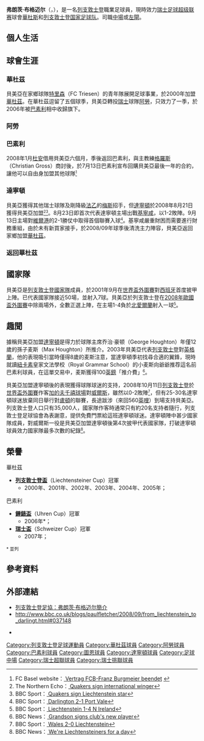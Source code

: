 {{noteTA|G1=Football
|T=zh-hans:弗朗茨·布格迈尔;zh-hk:法蘭斯·貝美亞;zh-tw:法蘭茲·布格邁爾;
|1=zh-hans:弗朗茨·布格迈尔;zh-hk:法蘭斯·貝美亞;zh-tw:法蘭茲·布格邁爾;
|2=zh-hans:布格迈尔;zh-hk:貝美亞;zh-tw:布格邁爾;
|3=zh-hans:巴塞尔;zh-hk:巴素利;zh-tw:巴塞爾;
|4=zh-hans:吉林汉姆;zh-hk:基寧咸;zh-tw:基林漢;
|5=zh-hans:韦尔港;zh-hk:維爾港;zh-tw:維爾港;
|6=zh-hans:瓦杜茲;zh-hk:華杜斯;zh-tw:瓦杜茲;
|7=zh-hans:图恩;zh-tw:圖恩;zh-hk:杜安;
}}
{{Infobox football biography
| name        = 法蘭斯·貝美亞<br />Franz Burgmeier
| image       = AUT vs. LIE 2015-10-12 (197).jpg
| image_size  = 200
| alt         = 
| caption     = 2015年，為[[列支敦士登国家足球队|列支敦士登国家足球队]]上陣時的貝美亞
| fullname    = Franz Burgmeier<ref name="Hugman">{{Hugman|22442|accessdate=17 April 2017}}</ref>
| birth_date  = {{birth date and age|1982|4|7|df=y}}<ref name="Hugman"/>
| birth_place = [[列支敦士登|列支敦士登]]，[[特里森|特里森]]
| height      = {{height|m=1.77|precision=0}}<ref>{{cite web |url=http://www.fcvaduz.li/no_cache/saison/mannschaft/kader.html?tx_portrait_pi1%5BdetailId%5D=138 |title=Franz Burgmeier |publisher=FC Vaduz |accessdate=2011-11-09 |language=en |deadurl=yes |archiveurl=https://web.archive.org/web/20111115213835/http://www.fcvaduz.li/no_cache/saison/mannschaft/kader.html?tx_portrait_pi1%5BdetailId%5D=138 |archivedate=2011-11-15 }}</ref>
| position    = [[中場|中場]]<br />[[左閘|左閘]]
| currentclub = [[瓦杜茲足球俱樂部|華杜斯]]
| clubnumber  = 11
| youthyears1 = 1991–1999 | youthclubs1 = {{link-en|特里森足球俱樂部|FC Triesen|特里森}}
| years1 = 1999–2000 | clubs1 = {{link-en|特里森足球俱樂部|FC Triesen|特里森}}         | caps1 = 21  | goals1 = 11
| years2 = 2000–2005 | clubs2 = [[瓦杜茲足球俱樂部|華杜斯]]             | caps2 = 115 | goals2 = 27
| years3 = 2005–2006 | clubs3 = [[阿勞足球俱樂部|阿勞]]             | caps3 = 35  | goals3 = 1
| years4 = 2006–2008 | clubs4 = [[巴塞爾足球俱樂部|巴塞爾]]             | caps4 = 25  | goals4 = 1
| years5 = 2008      | clubs5 = → [[圖恩足球俱樂部|圖恩]]（外借）      | caps5 = 17  | goals5 = 0
| years6 = 2008–2009 | clubs6 = [[达灵顿足球俱乐部|达灵顿]] | caps6 = 35  | goals6 = 2
| years7 = 2009–     | clubs7 = [[瓦杜茲足球俱樂部|華杜斯]]             | caps7 = 197  | goals7 = 27
| nationalyears1 = 2001– | nationalteam1 = [[列支敦士登国家足球队|列支敦士登]] | nationalcaps1 = 109 | nationalgoals1 = 9
| club-update         = 2017-08-10
| nationalteam-update = 2017-09-06
}}

'''弗朗茨·布格迈尔'''（{{lang-de|'''Franz Burgmeier'''}}，{{bd|1982年|4月7日||catIdx=Burgmeier, Franz}}），是一名[[列支敦士登|列支敦士登]]職業足球員，現時效力[[瑞士足球超级联赛|瑞士足球超级联赛]]球會[[瓦杜茲足球俱樂部|華杜斯]]和[[列支敦士登国家足球队|列支敦士登国家足球队]]。司職[[中場|中場]]或[[左閘|左閘]]。

== 個人生活 ==


== 球會生涯 ==
=== 華杜茲 ===
貝美亞在家鄉球隊[[FC_Triesen|特里森]]（FC Triesen）的青年隊展開足球事業，於2000年加盟[[瓦杜茲足球俱樂部|華杜茲]]。在華杜茲逗留了五個球季，貝美亞轉投[[瑞士足球超級聯賽|瑞士]]球隊[[阿勞足球俱樂部|阿勞]]，只效力了一季，於2006年被[[巴塞尔足球俱乐部|巴素利]]相中收歸旗下。

=== 阿勞 ===

=== 巴素利 ===
2008年1月[[圖恩足球俱樂部|杜安]]借用貝美亞六個月，季後返回巴素利，與主教練[[Christian_Gross|格羅斯]]（Christian Gross）商討後，於7月13日巴素利宣布回購貝美亞最後一年的合約，讓他可以自由身加盟其他球隊<small><ref>FC Basel website：[http://www.fcb.ch/news/show/byItemID//10044/20450/16/7 {{de}} Vertrag FCB-Franz Burgmeier beendet] {{webarchive|url=https://web.archive.org/web/20080812072721/http://www.fcb.ch/news/show/byItemID/10044/20450/16/7 |date=2008-08-12 }}</ref></small>

=== 達寧頓 ===
貝美亞獲得其他瑞士球隊及剛降級[[法乙|法乙]]的[[梅斯足球俱乐部|梅斯]]招手，但[[达灵顿足球俱乐部|達寧頓]]於2008年8月21日獲得貝美亞加盟<small><ref>The Northern Echo：[http://www.thenorthernecho.co.uk/sport/football/darlington/3612399.Quakers_sign_international_winger/ {{Wayback|url=http://www.thenorthernecho.co.uk/sport/football/darlington/3612399.Quakers_sign_international_winger/ |date=20160304122926 }} {{Wayback|url=http://www.thenorthernecho.co.uk/sport/football/darlington/3612399.Quakers_sign_international_winger/ |date=20160304122926 }} {{Wayback|url=http://www.thenorthernecho.co.uk/sport/football/darlington/3612399.Quakers_sign_international_winger/ |date=20160304122926 }} {{Wayback|url=http://www.thenorthernecho.co.uk/sport/football/darlington/3612399.Quakers_sign_international_winger/ |date=20160304122926 }} {{en}} Quakers sign international winger]</ref></small><small><ref>BBC Sport：[http://news.bbc.co.uk/sport2/hi/football/teams/d/darlington/7575271.stm {{Wayback|url=http://news.bbc.co.uk/sport2/hi/football/teams/d/darlington/7575271.stm |date=20080822065635 }} {{Wayback|url=http://news.bbc.co.uk/sport2/hi/football/teams/d/darlington/7575271.stm |date=20080822065635 }} {{Wayback|url=http://news.bbc.co.uk/sport2/hi/football/teams/d/darlington/7575271.stm |date=20080822065635 }} {{Wayback|url=http://news.bbc.co.uk/sport2/hi/football/teams/d/darlington/7575271.stm |date=20080822065635 }} {{en}} Quakers sign Liechtenstein star]</ref></small>。8月23日即首次代表達寧頓主場出戰[[吉林汉姆足球俱乐部|基寧咸]]，以1-2敗陣。9月13日主場對[[韦尔港足球俱乐部|維爾港]]的2-1勝仗中取得首個聯賽入球<small><ref>BBC Sport：[http://news.bbc.co.uk/sport2/hi/football/eng_div_3/7602065.stm {{Wayback|url=http://news.bbc.co.uk/sport2/hi/football/eng_div_3/7602065.stm |date=20080917192727 }} {{Wayback|url=http://news.bbc.co.uk/sport2/hi/football/eng_div_3/7602065.stm |date=20080917192727 }} {{Wayback|url=http://news.bbc.co.uk/sport2/hi/football/eng_div_3/7602065.stm |date=20080917192727 }} {{Wayback|url=http://news.bbc.co.uk/sport2/hi/football/eng_div_3/7602065.stm |date=20080917192727 }} {{en}} Darlington 2-1 Port Vale]</ref></small>。基寧咸嚴重財困而需要進行財務重組，由於未有新買家接手，於2008/09年球季後清洗主力陣容，貝美亞返回家鄉加盟[[瓦杜茲足球俱樂部|華杜茲]]。

=== 返回華杜茲 ===

== 國家隊 ==
貝美亞是[[列支敦士登國家足球隊|列支敦士登國家隊]]成員，於2001年9月在[[2002年世界盃外圍賽|世界盃外圍賽]]對[[西班牙國家足球隊|西班牙]]首度披甲上陣。已代表國家隊接近50場，並射入7球。貝美亞於列支敦士登在[[2008年欧洲足球锦标赛外围赛|2008年歐國盃外圍賽]]中除兩場外，全數正選上陣，在主場1-4負於[[北愛爾蘭足球代表隊|北愛爾蘭]]射入一球<small><ref>BBC Sport：[http://news.bbc.co.uk/sport2/hi/football/internationals/6473569.stm {{Wayback|url=http://news.bbc.co.uk/sport2/hi/football/internationals/6473569.stm |date=20090331133828 }} {{Wayback|url=http://news.bbc.co.uk/sport2/hi/football/internationals/6473569.stm |date=20090331133828 }} {{Wayback|url=http://news.bbc.co.uk/sport2/hi/football/internationals/6473569.stm |date=20090331133828 }} {{Wayback|url=http://news.bbc.co.uk/sport2/hi/football/internationals/6473569.stm |date=20190827183058 }} {{en}} Liechtenstein 1-4 N Ireland]</ref></small>。

== 趣聞 ==
據稱貝美亞加盟[[达灵顿足球俱乐部|達寧頓]]是得力於球隊主席乔治·豪顿（George Houghton）年僅12歲的孫子麦斯（Max Houghton）所推介。2003年貝美亞代表[[列支敦士登國家足球隊|列支敦士登]]對[[英格蘭足球代表隊|英格蘭]]，他的表現吸引當時僅得8歲的麦斯注意，當達寧頓季初找尋合適的翼鋒，現時就讀[[紐卡素|紐卡素]]皇家文法學校（Royal Grammar School）的小麦斯向爺爺推荐這名前巴素利球員，在這單交易中，麦斯獲得100[[英鎊|英鎊]]「推介費」<small><ref>BBC News：[http://news.bbc.co.uk/2/hi/uk_news/england/7626424.stm {{Wayback|url=http://news.bbc.co.uk/2/hi/uk_news/england/7626424.stm |date=20080923205501 }} {{Wayback|url=http://news.bbc.co.uk/2/hi/uk_news/england/7626424.stm |date=20080923205501 }} {{Wayback|url=http://news.bbc.co.uk/2/hi/uk_news/england/7626424.stm |date=20080923205501 }} {{Wayback|url=http://news.bbc.co.uk/2/hi/uk_news/england/7626424.stm |date=20080923205501 }} {{en}} Grandson signs club's new player]</ref></small>。

貝美亞加盟達寧頓後的表現獲得球隊球迷的支持，2008年10月11日[[列支敦士登國家足球隊|列支敦士登]]於[[2010年世界盃外圍賽_(歐洲區)|世界盃外圍賽]]作客[[加的夫|加的夫]][[千禧球場|千禧球場]]對[[威爾斯足球代表隊|威爾斯]]，雖然以0-2敗陣<small><ref>BBC Sport：[http://news.bbc.co.uk/sport2/hi/football/internationals/7634126.stm {{Wayback|url=http://news.bbc.co.uk/sport2/hi/football/internationals/7634126.stm |date=20081015161541 }} {{Wayback|url=http://news.bbc.co.uk/sport2/hi/football/internationals/7634126.stm |date=20081015161541 }} {{Wayback|url=http://news.bbc.co.uk/sport2/hi/football/internationals/7634126.stm |date=20081015161541 }} {{Wayback|url=http://news.bbc.co.uk/sport2/hi/football/internationals/7634126.stm |date=20081015161541 }} {{en}} Wales 2-0 Liechtenstein]</ref></small>，但有25-30名達寧頓球迷放棄同日舉行對[[卢顿足球俱乐部|盧頓]]的聯賽，長途跋涉（來回560[[英哩|英哩]]）到場支持貝美亞。列支敦士登人口只有35,000人，國家隊作客時通常只有約20名支持者隨行，列支敦士登足球協會為表謝意，提供免費門票給這班達寧頓球迷。達寧頓陣中甚少國家隊成員，對威爾斯一役是貝美亞加盟達寧頓後第4次披甲代表國家隊，打破達寧頓球員效力國家隊最多次數的紀錄<small><ref>BBC News：[http://news.bbc.co.uk/2/hi/uk_news/wales/7658641.stm {{Wayback|url=http://news.bbc.co.uk/2/hi/uk_news/wales/7658641.stm |date=20081011235344 }} {{Wayback|url=http://news.bbc.co.uk/2/hi/uk_news/wales/7658641.stm |date=20081011235344 }} {{Wayback|url=http://news.bbc.co.uk/2/hi/uk_news/wales/7658641.stm |date=20081011235344 }} {{Wayback|url=http://news.bbc.co.uk/2/hi/uk_news/wales/7658641.stm |date=20081011235344 }} {{en}} We're Liechtensteiners for a day]</ref></small>。

== 榮譽 ==
;華杜茲
*'''[[列支敦士登盃|列支敦士登盃]]'''（Liechtensteiner Cup）冠軍 
**2000年、2001年、2002年、2003年、2004年、2005年；

;巴素利
*'''[[鍾錶盃|鍾錶盃]]'''（Uhren Cup）冠軍
**2006年*；
*'''[[瑞士盃|瑞士盃]]'''（Schweizer Cup）冠軍
**2007年；

<small>* 並列</small>

== 參考資料 ==
{{reflist|2}}

== 外部連結 ==
*[https://web.archive.org/web/20070829224826/http://www.lfv.li/nationalmannschaft/mannschaft/portrait-detail.html?tx_soccer_pi1%5Buid%5D=6 {{de}} 列支敦士登足協：弗朗茨·布格迈尔簡介]
*http://www.bbc.co.uk/blogs/paulfletcher/2008/09/from_liechtenstein_to_darlingt.html#037148 {{Wayback|url=http://www.bbc.co.uk/blogs/paulfletcher/2008/09/from_liechtenstein_to_darlingt.html#037148 |date=20081010074838 }}
*{{en}} {{soccerbase|id=28545|name=弗朗茨·布格迈尔}}

{{DEFAULTSORT:Burgmeier, Franz}}
[[Category:列支敦士登足球運動員|Category:列支敦士登足球運動員]]
[[Category:華杜茲球員|Category:華杜茲球員]]
[[Category:阿勞球員|Category:阿勞球員]]
[[Category:巴素利球員|Category:巴素利球員]]
[[Category:圖恩球員|Category:圖恩球員]]
[[Category:達寧頓球員|Category:達寧頓球員]]
[[Category:足球中場|Category:足球中場]]
[[Category:瑞士超聯球員|Category:瑞士超聯球員]]
[[Category:瑞士挑聯球員|Category:瑞士挑聯球員]]
